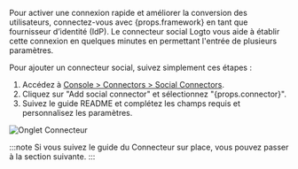 Pour activer une connexion rapide et améliorer la conversion des utilisateurs, connectez-vous avec {props.framework} en tant que fournisseur d’identité (IdP). Le connecteur social Logto vous aide à établir cette connexion en quelques minutes en permettant l'entrée de plusieurs paramètres.

Pour ajouter un connecteur social, suivez simplement ces étapes :

1. Accédez à [Console > Connectors > Social Connectors](https://cloud.logto.io/to/connectors/social).
2. Cliquez sur "Add social connector" et sélectionnez "{props.connector}".
3. Suivez le guide README et complétez les champs requis et personnalisez les paramètres.

![Onglet Connecteur](../assets/connector-tab-social.png)

:::note
Si vous suivez le guide du Connecteur sur place, vous pouvez passer à la section suivante.
:::
